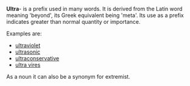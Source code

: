 '''Ultra'''- is a prefix used in many words. It is derived from the Latin word meaning 'beyond', its Greek equivalent being 'meta'. Its use as a prefix indicates greater than normal quantity or importance.

Examples are:
*[[ultraviolet]]
*[[ultrasonic]]
*[[ultraconservative]]
*[[ultra vires]]

As a  noun it can also be a synonym for extremist.
